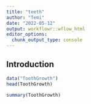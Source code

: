 ```yaml
---
title: "teeth"
author: "Temi"
date: "2022-05-12"
output: workflowr::wflow_html
editor_options:
  chunk_output_type: console
---
```


## Introduction

```r
data("ToothGrowth")
head(ToothGrowth)
```

```r
summary(ToothGrowth)
```


